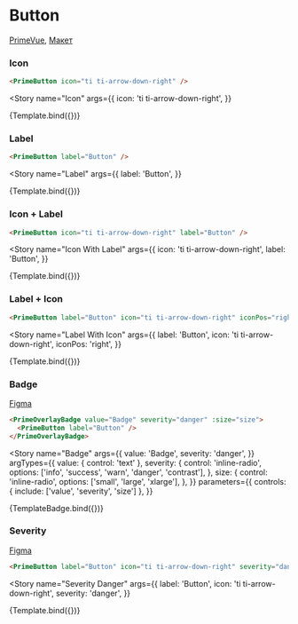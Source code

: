 

<Meta title="Prime/Form/Button" />

# Button

[PrimeVue](https://primevue.org/button), [Макет](<https://www.figma.com/design/4TYeki0MDLhfPGJstbIicf/UI-kit-PrimeFace-(DS)?node-id=480-4174&node-type=section&t=l2VZW0ubKEcDpw1W-0>)

### Icon

```html dark
<PrimeButton icon="ti ti-arrow-down-right" />
```

<Story
  name="Icon"
  args={{
    icon: 'ti ti-arrow-down-right',
  }}
>
  {Template.bind({})}
</Story>

### Label

```html dark
<PrimeButton label="Button" />
```

<Story
  name="Label"
  args={{
    label: 'Button',
  }}
>
  {Template.bind({})}
</Story>

### Icon + Label

```html dark
<PrimeButton icon="ti ti-arrow-down-right" label="Button" />
```

<Story
  name="Icon With Label"
  args={{
    icon: 'ti ti-arrow-down-right',
    label: 'Button',
  }}
>
  {Template.bind({})}
</Story>

### Label + Icon

```html dark
<PrimeButton label="Button" icon="ti ti-arrow-down-right" iconPos="right" />
```

<Story
  name="Label With Icon"
  args={{
    label: 'Button',
    icon: 'ti ti-arrow-down-right',
    iconPos: 'right',
  }}
>
  {Template.bind({})}
</Story>

### Badge

[Figma](<https://www.figma.com/design/4TYeki0MDLhfPGJstbIicf/UI-kit-PrimeFace-(DS)?node-id=489-4069&node-type=section&t=96Rf4vdhhmN5WlPT-0>)

```html dark
<PrimeOverlayBadge value="Badge" severity="danger" :size="size">
  <PrimeButton label="Button" />
</PrimeOverlayBadge>
```

<Story
  name="Badge"
  args={{
    value: 'Badge',
    severity: 'danger',
  }}
  argTypes={{
    value: { control: 'text' },
    severity: {
      control: 'inline-radio',
      options: ['info', 'success', 'warn', 'danger', 'contrast'],
    },
    size: {
      control: 'inline-radio',
      options: ['small', 'large', 'xlarge'],
    },
  }}
  parameters={{
    controls: { include: ['value', 'severity', 'size'] },
  }}
>
  {TemplateBadge.bind({})}
</Story>

### Severity

[Figma](<https://www.figma.com/design/4TYeki0MDLhfPGJstbIicf/UI-kit-PrimeFace-(DS)?node-id=489-4122&node-type=section&t=96Rf4vdhhmN5WlPT-0>)

```html dark
<PrimeButton label="Button" icon="ti ti-arrow-down-right" severity="danger" />
```

<Story
  name="Severity Danger"
  args={{
    label: 'Button',
    icon: 'ti ti-arrow-down-right',
    severity: 'danger',
  }}
>
  {Template.bind({})}
</Story>
